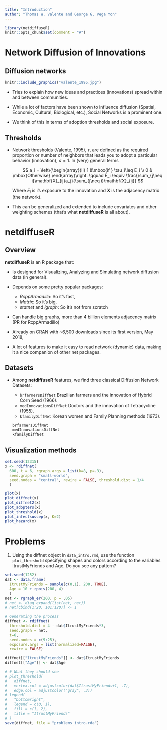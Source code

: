 ```yaml
---
title: "Introduction"
author: "Thomas W. Valente and George G. Vega Yon"
---
```


```r
library(netdiffuseR)
knitr::opts_chunk$set(comment = "#")

```


# Network Diffusion of Innovations

## Diffusion networks

```r
knitr::include_graphics("valente_1995.jpg")
```


*   Tries to explain how new ideas and practices (innovations) spread within and between
  communities.

*   While a lot of factors have been shown to influence diffusion (Spatial,
    Economic, Cultural, Biological, etc.), Social Networks is a prominent one.
    
*   We think of this in terms of adoption thresholds and social exposure.


## Thresholds

*   Network thresholds (Valente, 1995), $\tau$, are defined as the required proportion or number of neighbors that leads you to adopt a particular        behavior (innovation), $a=1$. In (very) general terms\pause
    
    $$
    a_i = \left\{\begin{array}{ll}
    1 &\mbox{if } \tau_i\leq E_i \\
    0 & \mbox{Otherwise}
    \end{array}\right. \qquad
    E_i \equiv \frac{\sum_{j\neq i}\mathbf{X}_{ij}a_j}{\sum_{j\neq i}\mathbf{X}_{ij}}
    $$
    
    Where $E_i$ is i's exposure to the innovation and $\mathbf{X}$ is the adjacency matrix (the network).

*   This can be generalized and extended to include covariates and other weighting schemes (that's what __netdiffuseR__ is all about).


# netdiffuseR

## Overview

__netdiffuseR__ is an R package that:

*   Is designed for Visualizing, Analyzing and Simulating network diffusion data (in general).

*   Depends on some pretty popular packages:

    *   _RcppArmadillo_: So it's fast,
    *   _Matrix_: So it's big,
    *   _statnet_ and _igraph_: So it's not from scratch

*   Can handle big graphs, more than 4 billion elements adjacency matrix (PR for RcppArmadillo)

*   Already on CRAN with ~6,500 downloads since its first version, May 2018,

*   A lot of features to make it easy to read network (dynamic) data, making it a nice companion of other net packages.


## Datasets

-   Among __netdiffuseR__ features, we find three classical Diffusion Network Datasets:
    
    - `brfarmersDiffNet` Brazilian farmers and the innovation of Hybrid Corn Seed (1966).
    - `medInnovationsDiffNet` Doctors and the innovation of Tetracycline (1955).
    - `kfamilyDiffNet` Korean women and Family Planning methods (1973).
    
    ```r
    brfarmersDiffNet
    medInnovationsDiffNet
    kfamilyDiffNet
    ```

## Visualization methods

```r
set.seed(12315)
x <- rdiffnet(
  600, t = 6, rgraph.args = list(k=8, p=.3),
  seed.graph = "small-world",
  seed.nodes = "central", rewire = FALSE, threshold.dist = 1/4
  )

plot(x)
plot_diffnet(x)
plot_diffnet2(x)
plot_adopters(x)
plot_threshold(x)
plot_infectsuscep(x, K=2)
plot_hazard(x)
```


# Problems

1.  Using the diffnet object in `data_intro.rmd`, use the function `plot_threshold` specifying
    shapes and colors according to the variables ItrustMyFriends and Age. Do you see any pattern?

```r
set.seed(1252)
dat <- data.frame(
  ItrustMyFriends = sample(c(0,1), 200, TRUE),
  Age = 10 + rpois(200, 4)
  )
net <- rgraph_er(200, p = .05)
# net <- diag_expand(list(net, net))
# net[cbind(1:20, 101:120)] <- 1 

# Generating the process
diffnet <- rdiffnet(
  threshold.dist = 4 - dat$ItrustMyFriends*3,
  seed.graph = net,
  t=6,
  seed.nodes = c(9:25),
  exposure.args = list(normalized=FALSE),
  rewire = FALSE)

diffnet[["ItrustMyFriends"]] <- dat$ItrustMyFriends
diffnet[["Age"]] <- dat$Age

# # What they should see
# plot_threshold(
#   diffnet,
#   vertex.col = adjustcolor(dat$ItrustMyFriends+1, .7),
#   edge.col = adjustcolor("gray", .3))
# legend(
#   "bottomright",
#   legend = c(0, 1),
#   fill = c(1, 2),
#   title = "ItrustMyFriends"
# )
save(diffnet, file = "problems_intro.rda")
```

